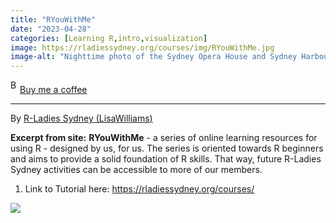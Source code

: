 ```yaml
---
title: "RYouWithMe"
date: "2023-04-28"
categories: [Learning R,intro,visualization]
image: https://rladiessydney.org/courses/img/RYouWithMe.jpg
image-alt: "Nighttime photo of the Sydney Opera House and Sydney Harbour Bridge with the text 'RYouWithMe' and 'brought to you by r-ladies sydney' overlaid in white."
---
```


<link href="https://fonts.googleapis.com/css?family=Cookie" rel="stylesheet"><a class="bmc-button" target="_blank" href="https://www.buymeacoffee.com/JoscelinRocha">![Buy me a coffee](https://cdn.buymeacoffee.com/buttons/bmc-new-btn-logo.svg){alt="Buy me a coffee" width="15" height="21"}Buy me a coffee</a>

------------------------------------------------------------------------

By [R-Ladies Sydney (Lisa ](https://rladiessydney.org/courses/ryouwithme/)[Williams](https://rladiessydney.org/courses/)[)](https://rladiessydney.org/courses/ryouwithme/)

**Excerpt from site:** **RYouWithMe** - a series of online learning resources for using R - designed by us, for us. The series is oriented towards R beginners and aims to provide a solid foundation of R skills. That way, future R-Ladies Sydney activities can be accessible to more of our members.

1.  Link to Tutorial here: <https://rladiessydney.org/courses/>

![](https://rladiessydney.org/courses/img/RYouWithMe.jpg)
